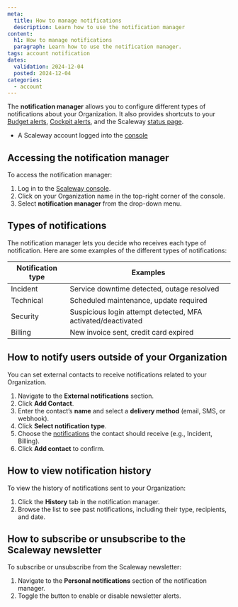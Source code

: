 ```yaml
---
meta:
  title: How to manage notifications
  description: Learn how to use the notification manager
content:
  h1: How to manage notifications
  paragraph: Learn how to use the notification manager.
tags: account notification
dates:
  validation: 2024-12-04
  posted: 2024-12-04
categories:
  - account
---
```


The **notification manager** allows you to configure different types of notifications about your Organization. It also provides shortcuts to your [Budget alerts](/console/billing/how-to/use-billing-alerts/), [Cockpit alerts](/cockpit/how-to/enable-alert-manager/), and the Scaleway [status page](https://status.scaleway.com/). 

<Macro id="requirements" />

- A Scaleway account logged into the [console](https://console.scaleway.com)

## Accessing the notification manager

To access the notification manager:
1. Log in to the [Scaleway console](https://console.scaleway.com).
2. Click on your Organization name in the top-right corner of the console.
3. Select **notification manager** from the drop-down menu. 

## Types of notifications

The notification manager lets you decide who receives each type of notification. Here are some examples of the different types of notifications: 

| **Notification type** | **Examples**                                                 |
|-----------------------|--------------------------------------------------------------|
| Incident              | Service downtime detected, outage resolved                   |
| Technical             | Scheduled maintenance, update required                       |
| Security              | Suspicious login attempt detected, MFA activated/deactivated |
| Billing               | New invoice sent, credit card expired                        |

## How to notify users outside of your Organization

You can set external contacts to receive notifications related to your Organization. 
1. Navigate to the **External notifications** section.
2. Click **Add Contact**.
3. Enter the contact’s **name** and select a **delivery method** (email, SMS, or webhook).
4. Click **Select notification type**. 
5. Choose the [notifications]([console/account/how-to/manage-notifications/#types-of-notifications) the contact should receive (e.g., Incident, Billing).
6. Click **Add contact** to confirm. 

## How to view notification history

To view the history of notifications sent to your Organization:
1. Click the **History** tab in the notification manager.
2. Browse the list to see past notifications, including their type, recipients, and date.

## How to subscribe or unsubscribe to the Scaleway newsletter

To subscribe or unsubscribe from the Scaleway newsletter:
1. Navigate to the **Personal notifications** section of the notification manager. 
2. Toggle the button to enable or disable newsletter alerts. 